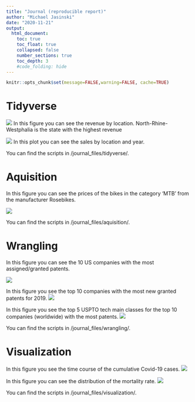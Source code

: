 ```yaml
---
title: "Journal (reproducible report)"
author: "Michael Jasinski"
date: "2020-11-21"
output:
  html_document:
    toc: true
    toc_float: true
    collapsed: false
    number_sections: true
    toc_depth: 3
    #code_folding: hide
---
```


```r
knitr::opts_chunk$set(message=FALSE,warning=FALSE, cache=TRUE)
```


# Tidyverse


![](journal_files/tidyverse/revenue_by_loc.png)
In this figure you can see the revenue by location. North-Rhine-Westphalia is the state with the highest revenue


![](journal_files/tidyverse/revenue_by_year_loc.png)
In this plot you can see the sales by location and year.

You can find the scripts in /journal_files/tidyverse/.

# Aquisition

In this figure you can see the prices of the bikes in the category 'MTB' from the manufacturer Rosebikes.

![](journal_files/aquisition/aquisition-1.jpg)

You can find the scripts in /journal_files/aquisition/.

# Wrangling

In this figure you can see the 10 US companies with the most assigned/granted patents.

![](journal_files/wrangling/wrangling-1.jpg)

In this figure you see the top 10 companies with the most new granted patents for 2019.
![](journal_files/wrangling/wrangling-2.jpg)

In this figure you see the top 5 USPTO tech main classes for the top 10 companies (worldwide) with the most patents.
![](journal_files/wrangling/wrangling-3.jpg)


You can find the scripts in /journal_files/wrangling/.

# Visualization

In this figure you see the time course of the cumulative Covid-19 cases.
![](journal_files/visualization/visualization-1.png)

In this figure you can see the distribution of the mortality rate.
![](journal_files/visualization/visualization-2.png)

You can find the scripts in /journal_files/visualization/.

